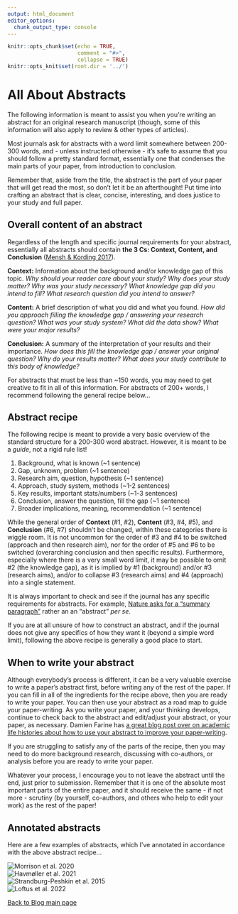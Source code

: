 ```yaml
---
output: html_document
editor_options:
  chunk_output_type: console
---
```


```r
knitr::opts_chunk$set(echo = TRUE,
                      comment = "#>",
                      collapse = TRUE)
knitr::opts_knit$set(root.dir = '../')
```

# All About Abstracts {.unlisted .unnumbered #Abstracts}

The following information is meant to assist you when you're writing an abstract for an original research manuscript (though, some of this information will also apply to review & other types of articles). 

Most journals ask for abstracts with a word limit somewhere between 200-300 words, and - unless instructed otherwise - it's safe to assume that you should follow a pretty standard format, essentially one that condenses the main parts of your paper, from introduction to conclusion.

Remember that, aside from the title, the abstract is the part of your paper that will get read the most, so don't let it be an afterthought! Put time into crafting an abstract that is clear, concise, interesting, and does justice to your study and full paper.

## Overall content of an abstract {-}

Regardless of the length and specific journal requirements for your abstract, essentially all abstracts should contain **the 3 Cs: Context, Content, and Conclusion** ([Mensh & Kording 2017](https://journals.plos.org/ploscompbiol/article?id=10.1371/journal.pcbi.1005619#sec003)).

**Context:** Information about the background and/or knowledge gap of this topic. *Why should your reader care about your study? Why does your study matter? Why was your study necessary? What knowledge gap did you intend to fill? What research question did you intend to answer?*

**Content:** A brief description of what you did and what you found. *How did you approach filling the knowledge gap / answering your research question? What was your study system? What did the data show? What were your major results?*

**Conclusion:** A summary of the interpretation of your results and their importance. *How does this fill the knowledge gap / answer your original question? Why do your results matter? What does your study contribute to this body of knowledge?*

For abstracts that must be less than ~150 words, you may need to get creative to fit in all of this information. For abstracts of 200+ words, I recommend following the general recipe below...

## Abstract recipe {-}

The following recipe is meant to provide a very basic overview of the standard structure for a 200-300 word abstract. However, it is meant to be a *guide*, not a rigid rule list!

  1. Background, what is known (~1 sentence)
  2. Gap, unknown, problem (~1 sentence)
  3. Research aim, question, hypothesis (~1 sentence)
  4. Approach, study system, methods (~1-2 sentences)
  5. Key results, important stats/numbers (~1-3 sentences)
  6. Conclusion, answer the question, fill the gap (~1 sentence)
  7. Broader implications, meaning, recommendation (~1 sentence)

While the general order of **Context** (#1, #2), **Content** (#3, #4, #5), and **Conclusion** (#6, #7) shouldn't be changed, within these categories there is wiggle room. It is not uncommon for the order of #3 and #4 to be switched (approach and then research aim), nor for the order of #5 and #6 to be switched (overarching conclusion and then specific results). Furthermore, especially where there is a very small word limit, it may be possible to omit #2 (the knowledge gap), as it is implied by #1 (background) and/or #3 (research aims), and/or to collapse #3 (research aims) and #4 (approach) into a single statement.

It is always important to check and see if the journal has any specific requirements for abstracts. For example, [Nature asks for a "summary paragraph"](https://www.nature.com/documents/nature-summary-paragraph.pdf) rather an an "abstract" *per se*. 

If you are at all unsure of how to construct an abstract, and if the journal does not give any specifics of how they want it (beyond a simple word limit), following the above recipe is generally a good place to start.


## When to write your abstract {-}

Although everybody's process is different, it can be a very valuable exercise to write a paper's abstract first, before writing any of the rest of the paper. If you can fill in all of the ingredients for the recipe above, then you are ready to write your paper. You can then use your abstract as a road map to guide your paper-writing. As you write your paper, and your thinking develops, continue to check back to the abstract and edit/adjust your abstract, or your paper, as necessary. Damien Farine has [a great blog post over on academic life histories about how to use your abstract to improve your paper-writing](http://academiclifehistories.weebly.com/blog/how-to-become-a-better-writer-iii-start-with-the-abstract-first).

If you are struggling to satisfy any of the parts of the recipe, then you may need to do more background research, discussing with co-authors, or analysis before you are ready to write your paper. 

Whatever your process, I encourage you to not leave the abstract until the end, just prior to submission. Remember that it is one of the absolute most important parts of the entire paper, and it should receive the same - if not more - scrutiny (by yourself, co-authors, and others who help to edit your work) as the rest of the paper!

## Annotated abstracts {-}

Here are a few examples of abstracts, which I've annotated in accordance with the above abstract recipe... 

![Morrison et al. 2020](/Users/aashbury/Documents/scientific_communication_support_website/vignettes/Abstract_examples_jpg/Abstract examples.001.jpeg)\
![Havmøller et al. 2021](/Users/aashbury/Documents/scientific_communication_support_website/vignettes/Abstract_examples_jpg/Abstract examples.002.jpeg)\
![Strandburg-Peshkin et al. 2015](/Users/aashbury/Documents/scientific_communication_support_website/vignettes/Abstract_examples_jpg/Abstract examples.003.jpeg)\
![Loftus et al. 2022](/Users/aashbury/Documents/scientific_communication_support_website/vignettes/Abstract_examples_jpg/Abstract examples.004.jpeg)\
  
[Back to Blog main page](#blog_main)  
